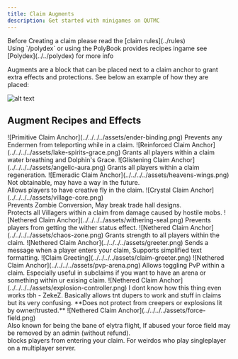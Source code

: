 ```yaml
---
title: Claim Augments
description: Get started with minigames on QUTMC
---
```



<Aside type="caution">
Before Creating a claim please read the [claim rules](../rules)
</Aside>
<Aside type="tip">
Using `/polydex` or using the PolyBook provides recipes ingame see [Polydex](../../polydex) for more info
</Aside>

Augments are a block that can be placed next to a claim anchor to grant extra effects and protections. See below an example of how they are placed:

![alt text](../../../../assets/claim-augments.png)

## Augment Recipes and Effects

<CardGrid>
    <Card title="Ender Binding">
    ![Primitive Claim Anchor](../../../../assets/ender-binding.png)
    Prevents any Endermen from teleporting while in a claim.
    </Card>
    <Card title="Lake Spirits Grace">
    ![Reinforced Claim Anchor](../../../../assets/lake-spirits-grace.png)
    Grants all players within a claim water breathing and Dolphin's Grace.
    </Card>
    <Card title="Angelic Aura">
    ![Glistening Claim Anchor](../../../../assets/angelic-aura.png)
    Grants all players within a claim regeneration.
    </Card>
    <Card title="Heavens Wings">
    ![Emeradic Claim Anchor](../../../../assets/heavens-wings.png)
    <Aside type="note">
    Not obtainable, may have a way in the future.
    </Aside>
    Allows players to have creative fly in the claim.
    </Card>
    <Card title="Village Core">
    ![Crystal Claim Anchor](../../../../assets/village-core.png)
    <Aside type="caution">
    Prevents Zombie Conversion, May break trade hall designs.
    </Aside>
    Protects all Villagers within a claim from damage caused by hostile mobs. 
    </Card>
    <Card title="Withering Seal">
    ![Nethered Claim Anchor](../../../../assets/withering-seal.png)
    Prevents players from getting the wither status effect.
    </Card>
    <Card title="Chaos Zone">
    ![Nethered Claim Anchor](../../../../assets/chaos-zone.png)
    Grants strength to all players within the claim.
    </Card>
    <Card title="Greeter">
    ![Nethered Claim Anchor](../../../../assets/greeter.png)
    Sends a message when a player enters your claim, Supports simplified text formatting.
    ![Claim Greeting](../../../../assets/claim-greeter.png)
    </Card>
    <Card title="PvP Area">
    ![Nethered Claim Anchor](../../../../assets/pvp-arena.png)
    Allows toggling PvP within a claim. Especially useful in subclaims if you want to have an arena or something within ur exising claim.
    </Card>
    <Card title="Explosion Controller">
    ![Nethered Claim Anchor](../../../../assets/explosion-controller.png)
    I dont know how this thing even works tbh - ZekeZ. Basically allows tnt dupers to work and stuff in claims but its very confusing. **Does not protect from creepers or explosions lit by owner/trusted.**
    </Card>
    <Card title="Force Field">
    ![Nethered Claim Anchor](../../../../assets/force-field.png)
    <Aside type="caution">
    Also known for being the bane of elytra flight, If abused your force field may be removed by an admin (without refund).
    </Aside>
    blocks players from entering your claim. For weirdos who play singleplayer on a multiplayer server.
    </Card>
</CardGrid>